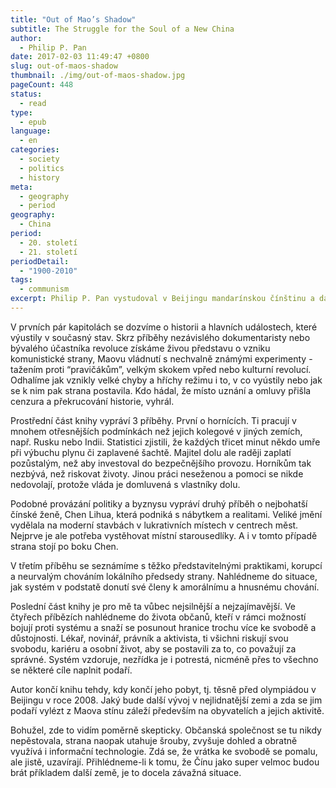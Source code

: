 ```yaml
---
title: "Out of Mao’s Shadow"
subtitle: The Struggle for the Soul of a New China
author:
  - Philip P. Pan
date: 2017-02-03 11:49:47 +0800
slug: out-of-maos-shadow
thumbnail: ./img/out-of-maos-shadow.jpg
pageCount: 448
status:
  - read
type:
  - epub
language:
  - en
categories:
  - society
  - politics
  - history
meta:
  - geography
  - period
geography:
  - China
period:
  - 20. století
  - 21. století
periodDetail:
  - "1900-2010"
tags:
  - communism
excerpt: Philip P. Pan vystudoval v Beijingu mandarínskou čínštinu a další roky působil jako přední zahraniční korespondent pro americké deníky. Během sedmi strávených let se dostal na bezpočet míst, i tam, kam si ostatní moc netroufali a udělal mnoho rozhovorů s nejrůznějšími lidmi. Na téměř 450 stranách výmluvně sepsal to nejzajímavější a čtenáři tak představuje situaci v největším autoritářském systému na světě.
---
```


V prvních pár kapitolách se dozvíme o historii a hlavních událostech, které výustily v současný stav. Skrz příběhy nezávislého dokumentaristy nebo bývalého účastníka revoluce získáme živou představu o vzniku komunistické strany, Maovu vládnutí s nechvalně známými experimenty - tažením proti “pravičákům”, velkým skokem vpřed nebo kulturní revolucí. Odhalíme jak vznikly velké chyby a hříchy režimu i to, v co vyústily nebo jak se k nim pak strana postavila. Kdo hádal, že místo uznání a omluvy přišla cenzura a překrucování historie, vyhrál.

Prostřední část knihy vypráví 3 příběhy. První o hornících. Ti pracují v mnohem otřesnějších podmínkách než jejich kolegové v jiných zemích, např. Rusku nebo Indii. Statistici zjistili, že každých třicet minut někdo umře při výbuchu plynu či zaplavené šachtě. Majitel dolu ale raději zaplatí pozůstalým, než aby investoval do bezpečnějšího provozu. Horníkům tak nezbývá, než riskovat životy. Jinou práci neseženou a pomoci se nikde nedovolají, protože vláda je domluvená s vlastníky dolu.

Podobné provázání politiky a byznysu vypráví druhý příběh o nejbohatší čínské ženě, Chen Lihua, která podniká s nábytkem a realitami. Veliké jmění vydělala na moderní stavbách v lukrativních místech v centrech měst. Nejprve je ale potřeba vystěhovat místní starousedlíky. A i v tomto případě strana stojí po boku Chen.

V třetím příběhu se seznámíme s těžko představitelnými praktikami, korupcí a neurvalým chováním lokálního předsedy strany. Nahlédneme do situace, jak systém v podstatě donutí své členy k amorálnímu a hnusnému chování.

Poslední část knihy je pro mě ta vůbec nejsilnější a nejzajímavější. Ve čtyřech příbězích nahlédneme do života občanů, kteří v rámci možností bojují proti systému a snaží se posunout hranice trochu více ke svobodě a důstojnosti. Lékař, novinář, právník a aktivista, ti všichni riskují svou svobodu, kariéru a osobní život, aby se postavili za to, co považují za správné. Systém vzdoruje, nezřídka je i potrestá, nicméně přes to všechno se některé cíle naplnit podaří.

Autor končí knihu tehdy, kdy končí jeho pobyt, tj. těsně před olympiádou v Beijingu v roce 2008. Jaký bude další vývoj v nejlidnatější zemi a zda se jim podaří vylézt z Maova stínu záleží především na obyvatelích a jejich aktivitě.

Bohužel, zde to vidím poměrně skepticky. Občanská společnost se tu nikdy nepěstovala, strana naopak utahuje šrouby, zvyšuje dohled a obratně využívá i informační technologie. Zdá se, že vrátka ke svobodě se pomalu, ale jistě, uzavírají. Přihlédneme-li k tomu, že Čínu jako super velmoc budou brát příkladem další země, je to docela závažná situace.

